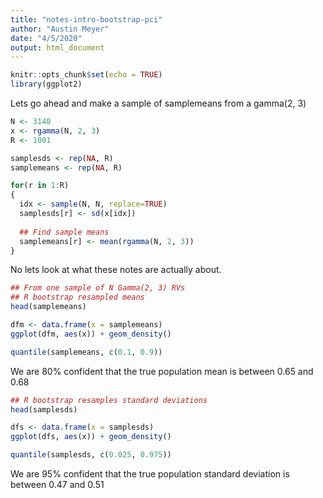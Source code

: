 ---
title: "notes-intro-bootstrap-pci"
author: "Austin Meyer"
date: "4/5/2020"
output: html_document
---

```{r setup, include=FALSE}
knitr::opts_chunk$set(echo = TRUE)
library(ggplot2)
```

Lets go ahead and make a sample of samplemeans from a gamma(2, 3)

```{r}
N <- 3140
x <- rgamma(N, 2, 3)
R <- 1001

samplesds <- rep(NA, R)
samplemeans <- rep(NA, R)

for(r in 1:R)
{
  idx <- sample(N, N, replace=TRUE)
  samplesds[r] <- sd(x[idx])
  
  ## Find sample means
  samplemeans[r] <- mean(rgamma(N, 2, 3))
}
```

No lets look at what these notes are actually about.

```{r}
## From one sample of N Gamma(2, 3) RVs
## R bootstrap resampled means
head(samplemeans)

dfm <- data.frame(x = samplemeans)
ggplot(dfm, aes(x)) + geom_density()

quantile(samplemeans, c(0.1, 0.9))
```

We are 80% confident that the true population mean is between 0.65 and 0.68

```{r}
## R bootstrap resamples standard deviations
head(samplesds)

dfs <- data.frame(x = samplesds)
ggplot(dfs, aes(x)) + geom_density()

quantile(samplesds, c(0.025, 0.975))
```

We are 95% confident that the true population standard deviation is between 0.47 and 0.51


